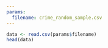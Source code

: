 ```yaml
---
params:
  filename: crime_random_sample.csv
---
```


```r
data <- read.csv(params$filename)
head(data)
```